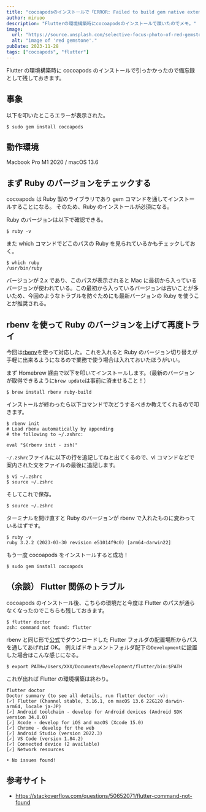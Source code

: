 ```yaml
---
title: "cocoapodsのインストールで「ERROR: Failed to build gem native extension.」が出た場合の対処法メモ"
author: miruoo
description: "Flutterの環境構築時にcocoapodsのインストールで躓いたのでメモ。"
image:
  url: "https://source.unsplash.com/selective-focus-photo-of-red-gemstone-VKLJ-BJlszE/960x480"
  alt: "image of 'red gemstone'."
pubDate: 2023-11-28
tags: ["cocoapods", "flutter"]
---
```


Flutter の環境構築時に cocoapods のインストールで引っかかったので備忘録として残しておきます。

## 事象

以下を叩いたところエラーが表示された。

```shell
$ sudo gem install cocoapods
```

## 動作環境

Macbook Pro M1 2020 / macOS 13.6

## まず Ruby のバージョンをチェックする

cocoapods は Ruby 製のライブラリであり gem コマンドを通してインストールすることになる。
そのため、Ruby のインストールが必須になる。

Ruby のバージョンは以下で確認できる。

```shell
$ ruby -v
```

また which コマンドでどこのパスの Ruby を見られているかもチェックしておく。

```shell
$ which ruby
/usr/bin/ruby
```

バージョンが 2.x であり、このパスが表示されると Mac に最初から入っているバージョンが使われている。この最初から入っているバージョンは古いことが多いため、今回のようなトラブルを防ぐためにも最新バージョンの Ruby を使うことが推奨される。

## rbenv を使って Ruby のバージョンを上げて再度トライ

今回は[rbenv](https://github.com/rbenv/rbenv)を使って対応した。これを入れると Ruby のバージョン切り替えが手軽に出来るようになるので業務で使う場合は入れておいたほうがいい。

まず Homebrew 経由で以下を叩いてインストールします。（最新のバージョンが取得できるように`brew update`は事前に済ませること！）

```shell
$ brew install rbenv ruby-build
```

インストールが終わったら以下コマンドで次どうするべきか教えてくれるので叩きます。

```shell
$ rbenv init
# Load rbenv automatically by appending
# the following to ~/.zshrc:

eval "$(rbenv init - zsh)"
```

`~/.zshrc`ファイルに以下の行を追記してねと出てくるので、vi コマンドなどで案内された文をファイルの最後に追記します。

```shell
$ vi ~/.zshrc
$ source ~/.zshrc
```

そしてこれで保存。

```shell
$ source ~/.zshrc
```

ターミナルを開け直すと Ruby のバージョンが rbenv で入れたものに変わっているはずです。

```shell
$ ruby -v
ruby 3.2.2 (2023-03-30 revision e51014f9c0) [arm64-darwin22]
```

もう一度 cocoapods をインストールすると成功！

```shell
$ sudo gem install cocoapods
```

## （余談） Flutter 関係のトラブル

cocoapods のインストール後、こちらの環境だと今度は Flutter のパスが通らなくなったのでこちらも残しておきます。

```shell
$ flutter doctor
zsh: command not found: flutter
```

rbenv と同じ形で[公式](https://docs.flutter.dev/get-started/install/macos#get-sdk)でダウンロードした Flutter フォルダの配置場所からパスを通してあげれば OK。
例えばドキュメントフォルダ配下の`Development`に設置した場合はこんな感じになる。

```shell
$ export PATH=/Users/XXX/Documents/Development/flutter/bin:$PATH
```

これが出れば Flutter の環境構築は終わり。

```shell
flutter doctor
Doctor summary (to see all details, run flutter doctor -v):
[✓] Flutter (Channel stable, 3.16.1, on macOS 13.6 22G120 darwin-arm64, locale ja-JP)
[✓] Android toolchain - develop for Android devices (Android SDK version 34.0.0)
[✓] Xcode - develop for iOS and macOS (Xcode 15.0)
[✓] Chrome - develop for the web
[✓] Android Studio (version 2022.3)
[✓] VS Code (version 1.84.2)
[✓] Connected device (2 available)
[✓] Network resources

• No issues found!
```

## 参考サイト

- https://stackoverflow.com/questions/50652071/flutter-command-not-found
